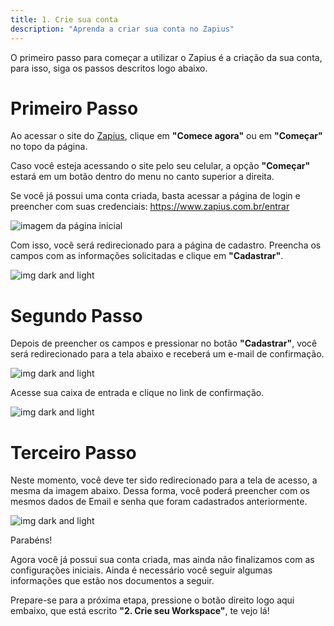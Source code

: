 ```yaml
---
title: 1. Crie sua conta
description: "Aprenda a criar sua conta no Zapius"
---
```


O primeiro passo para começar a utilizar o Zapius é a criação da sua conta, para isso, siga os passos descritos logo abaixo. 

# Primeiro Passo

Ao acessar o site do [Zapius](https://zapius.com.br/), clique em **"Comece agora"** ou em **"Começar"** no topo da página.

<Warning>

Caso você esteja acessando o site pelo seu celular, a opção **"Começar"** estará em um botão dentro do menu no canto superior a direita.

Se você já possui uma conta criada, basta acessar a página de login e preencher com suas credenciais: https://www.zapius.com.br/entrar

</Warning>

<img src="/images/pagina-inicial.png" alt="imagem da página inicial" class="shadow-lg rounded-lg border " />

Com isso, você será redirecionado para a página de cadastro. Preencha os campos com as informações solicitadas e clique em **"Cadastrar"**.

<div className="w-full flex justify-center">
  <img alt="img dark and light" className="dark:block" class="shadow-lg rounded-lg border" src="/images/pagina-de-cadastro.png" />
</div>


# Segundo Passo

Depois de preencher os campos e pressionar no botão **"Cadastrar"**, você será redirecionado para a tela abaixo e receberá um e-mail de confirmação.

<div className="w-full flex justify-center">
  <img alt="img dark and light" className="dark:block" class="shadow-lg rounded-lg border" src="/images/pagina-de-acesso-com-aviso.png" />
</div>

Acesse sua caixa de entrada e clique no link de confirmação.

<div className="w-full flex justify-center">
  <img alt="img dark and light" className="dark:block" class="shadow-lg rounded-lg border" src="/images/confirmar-email.png" />
</div>

# Terceiro Passo

Neste momento, você deve ter sido redirecionado para a tela de acesso, a mesma da imagem abaixo. Dessa forma, você poderá preencher com os mesmos dados de Email e senha que foram cadastrados anteriormente.

<div className="w-full flex justify-center">
  <img alt="img dark and light" className="dark:block" class="shadow-lg rounded-lg border" src="/images/pagina-de-acesso.png" />
</div>

Parabéns! 

Agora você já possui sua conta criada, mas ainda não finalizamos com as configurações iniciais. Ainda é necessário você seguir algumas informações que estão nos documentos a seguir. 

Prepare-se para a próxima etapa, pressione o botão direito logo aqui embaixo, que está escrito **"2. Crie seu Workspace"**, te vejo lá!